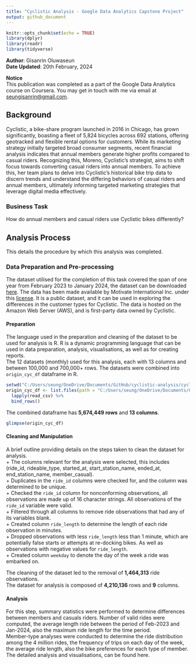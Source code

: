```yaml
---
title: "Cyclistic Analysis - Google Data Analytics Capstone Project"
output: github_document
---
```


```r

knitr::opts_chunk$set(echo = TRUE)
library(dplyr)
library(readr)
library(tidyverse)
```

**Author**: Gisanrin Oluwaseun  
**Date Updated**: 20th February, 2024

**Notice**  
This publication was completed as a part of the Google Data Analytics course on Coursera. You may get in touch with me via email at [seungisanrin@gmail.com](mailto:www.seungisanrin@gmail.com).  

## Background
Cyclistic, a bike-share program launched in 2016 in Chicago, has grown significantly, boasting a fleet of 5,824 bicycles across 692 stations, offering geotracked and flexible rental options for 
customers. While its marketing strategy initially targeted broad consumer segments, recent financial analysis indicates that annual members generate higher profits compared to casual riders. 
Recognizing this, Moreno, Cyclistic's strategist, aims to shift focus towards converting casual riders into annual members. To achieve this, her team plans to delve into Cyclistic's historical bike 
trip data to discern trends and understand the differing behaviors of casual riders and annual members, ultimately informing targeted marketing strategies that leverage digital media effectively.

### Business Task
How do annual members and casual riders use Cyclistic bikes differently?

## Analysis Process
This details the procedure by which this analysis was completed.

### Data Preparation and Pre-processing
The dataset utilised for the completion of this task covered the span of one year from February 2023 to January 2024, the dataset can be downloaded [here](https://divvy-tripdata.s3.amazonaws.com/index.html).
The data has been made available by Motivate International Inc. under this [license](https://ride.divvybikes.com/data-license-agreement). It is a public dataset, and it can be used in exploring the differences
in the customer types for Cyclistic. The data is hosted on the Amazon Web Server (AWS), and is first-party data owned by Cyclistic.

#### Preparation
The language used in the preparation and cleaning of the dataset to be used for analysis is R. R is a dynamic programming language that can be used in data preparation, analysis, visualisations, as well as for
creating reports.  
The 12 datasets (monthly) used for this analysis, each with 13 columns and between 100,000 and 700,000+ rows. The datasets were combined into `origin_cyc_df` dataframe in R.
```r
setwd("C:/Users/seung/OneDrive/Documents/GitHub/cyclistic-analysis/cyclistic-analysis/data")
origin_cyc_df <- list.files(path = "C:/Users/seung/OneDrive/Documents/GitHub/cyclistic-analysis/cyclistic-analysis/data") %>%
  lapply(read_csv) %>%
  bind_rows()
```
The combined dataframe has **5,674,449 rows** and **13 columns**.
```r
glimpse(origin_cyc_df)
```

#### Cleaning and Manipulation
A brief outline providing details on the steps taken to clean the dataset for analysis.  
+ The columns relevant for the analysis were selected, this includes (ride_id, rideable_type, started_at, start_station_name, ended_at, end_station_name, member_casual).  
+ Duplicates in the `ride_id` columns were checked for, and the column was determined to be unique.  
+ Checked the `ride_id` column for nonconforming observations, all observations are made up of 16 character strings. All observations of the `ride_id` variable were valid.  
+ Filtered through all columns to remove ride observations that had any of its variables blank.  
+ Created column `ride_length` to determine the length of each ride observation in minutes.  
+ Dropped observations with less `ride_length` less than 1 minute, which are potentially false starts or attempts at re-docking bikes. As well as observations with negative values for `ride_length`.  
+ Created column `weekday` to denote the day of the week a ride was embarked on.  
  
The cleaning of the dataset led to the removal of **1,464,313** ride observations.  
The dataset for analysis is composed of **4,210,136** rows and **9** columns.

#### Analysis
For this step, summary statistics were performed to determine differences between members and casuals
riders. Number of valid rides were computed, the average length ride between the period of Feb-2023 and
Jan-2024, also the maximum ride length for the time period.  
Member-type analyses were conducted to determine the ride distribution among the 4 million rides, the 
frequency of trips on each day of the week, the average ride length, also the bike preferences for each
type of member.  
The detailed analysis and visualisations, can be found here.
